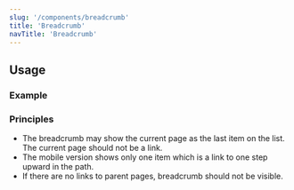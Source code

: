```yaml
---
slug: '/components/breadcrumb'
title: 'Breadcrumb'
navTitle: 'Breadcrumb'
---
```




## Usage

### Example

<PlaygroundPreview>
  <Breadcrumb
    list={[
      { title: 'Front page', path: '/' },
      { title: 'Health and social services', path: '/path' },
      { title: 'Senior services', path: '/path/2ndLevelPath' },
      { title: 'Informal care', path: '/path/2ndLevelPath/3rdLevelPath' },
      { title: 'Care options', path: null },
    ]}
  />
</PlaygroundPreview>

### Principles

- The breadcrumb may show the current page as the last item on the list. The current page should not be a link.
- The mobile version shows only one item which is a link to one step upward in the path.
- If there are no links to parent pages, breadcrumb should not be visible.
